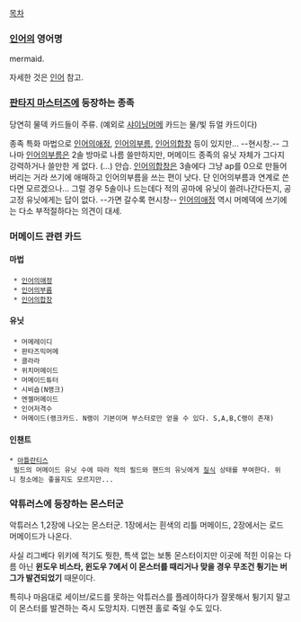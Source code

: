 [[목차]]

=== [[인어]]의 영어명 ===

mermaid.

자세한 것은 [[인어]] 참고.

=== [[판타지 마스터즈]]에 등장하는 종족 ===

당연히 물덱 카드들이 주류. (예외로 [[샤이닝머메]] 카드는 물/빛 듀얼 카드이다)

종족 특화 마법으로 [[인어의애정]], [[인어의부름]], [[인어의합창]] 등이 있지만... --현시창.-- 그나마 [[인어의부름]]은 2솔 방마로 나름 쓸만하지만, 머메이드 종족의 유닛 자체가 그다지 강력하거나 쓸만한 게 없다. (...) 안습.
[[인어의합창]]은 3솔에다 그냥 ap를 0으로 만들어 버리는 거라 쓰기에 애매하고 인어의부름을 쓰는 편이 낫다. 단 인어의부름과 연계로 쓴다면 모르겠으나... 그럴 경우 5솔이나 드는데다 적의 공마에 유닛이 쓸려나간다든지, 공고정 유닛에게는 답이 없다. --가면 갈수록 현시창-- [[인어의애정]] 역시 머메덱에 쓰기에는 다소 부적절하다는 의견이 대세.

=== 머메이드 관련 카드 ===

==== 마법 ====
  * [[인어의애정]] 
  * [[인어의부름]]
  * [[인어의합창]]

==== 유닛 ====
  * 머메레이디
  * 판타즈믹머메
  * 클라라
  * 위치머메이드
  * 머메이드튜터
  * 시비숍(N랭크)
  * 엔젤머메이드
  * 인어저격수
  * 머메이드(랭크카드. N랭이 기본이며 부스터로만 얻을 수 있다. S,A,B,C랭이 존재)

==== 인챈트 ====
 * [[아틀란티스]]
  필드의 머메이드 유닛 수에 따라 적의 필드와 핸드의 유닛에게 [[질식]] 상태를 부여한다. 위니 청소에는 좋을지도 모르지만...

=== 악튜러스에 등장하는 몬스터군 ===

악튜러스 1,2장에 나오는 몬스터군. 1장에서는 흰색의 리틀 머메이드, 2장에서는 로드 머메이드가 나온다.

사실 리그베다 위키에 적기도 뭣한, 특색 없는 보통 몬스터이지만 이곳에 적힌 이유는 다름 아닌 '''윈도우 비스타, 윈도우 7에서 이 몬스터를 때리거나 맞을 경우 무조건 튕기는 버그가 발견되었기''' 때문이다.

특히나 마음대로 세이브/로드를 못하는 악튜러스를 플레이하다가 잘못해서 튕기지 말고 이 몬스터를 발견하는 즉시 도망치자. 디멘젼 홀로 죽일 수도 있다.
